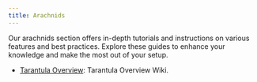 ---
title: Arachnids
---
Our arachnids section offers in-depth tutorials and instructions on various features and best practices. Explore these guides to enhance your knowledge and make the most out of your setup.

- [Tarantula Overview](./tarantula-overview): Tarantula Overview Wiki.

